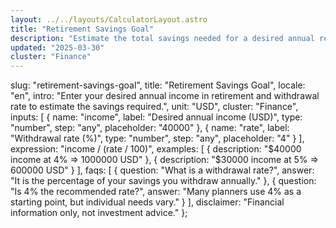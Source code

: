 ```yaml
---
layout: ../../layouts/CalculatorLayout.astro
title: "Retirement Savings Goal"
description: "Estimate the total savings needed for a desired annual retirement income."
updated: "2025-03-30"
cluster: "Finance"
---
```



  slug: "retirement-savings-goal",
  title: "Retirement Savings Goal",
  locale: "en",
  intro: "Enter your desired annual income in retirement and withdrawal rate to estimate the savings required.",
  unit: "USD",
  cluster: "Finance",
  inputs: [
    { name: "income", label: "Desired annual income (USD)", type: "number", step: "any", placeholder: "40000" },
    { name: "rate", label: "Withdrawal rate (%)", type: "number", step: "any", placeholder: "4" }
  ],
  expression: "income / (rate / 100)",
  examples: [
    { description: "$40000 income at 4% ⇒ 1000000 USD" },
    { description: "$30000 income at 5% ⇒ 600000 USD" }
  ],
  faqs: [
    { question: "What is a withdrawal rate?", answer: "It is the percentage of your savings you withdraw annually." },
    { question: "Is 4% the recommended rate?", answer: "Many planners use 4% as a starting point, but individual needs vary." }
  ],
  disclaimer: "Financial information only, not investment advice."
};

<Calculator schema={schema} />
